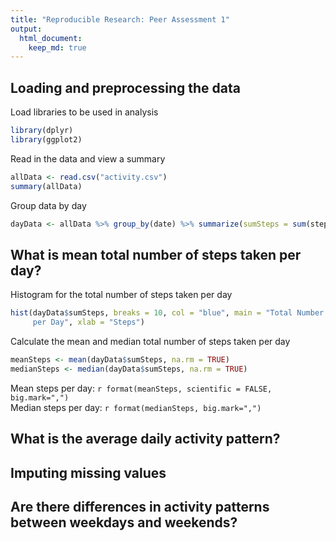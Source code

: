 ```yaml
---
title: "Reproducible Research: Peer Assessment 1"
output: 
  html_document:
    keep_md: true
---
```



## Loading and preprocessing the data
Load libraries to be used in analysis
```r
library(dplyr)
library(ggplot2)
```


Read in the data and view a summary
```r
allData <- read.csv("activity.csv")
summary(allData)
```

Group data by day
```r
dayData <- allData %>% group_by(date) %>% summarize(sumSteps = sum(steps))
```

## What is mean total number of steps taken per day?

Histogram for the total number of steps taken per day
```r
hist(dayData$sumSteps, breaks = 10, col = "blue", main = "Total Number of Steps 
     per Day", xlab = "Steps")
```

Calculate the mean and median total number of steps taken per day
```r
meanSteps <- mean(dayData$sumSteps, na.rm = TRUE)
medianSteps <- median(dayData$sumSteps, na.rm = TRUE)
```

Mean steps per day: `r format(meanSteps, scientific = FALSE, big.mark=",")`  
Median steps per day: `r format(medianSteps, big.mark=",")`

## What is the average daily activity pattern?



## Imputing missing values



## Are there differences in activity patterns between weekdays and weekends?
